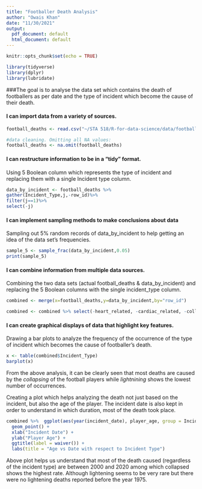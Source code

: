```yaml
---
title: "Footballer Death Analysis"
author: "Owais Khan"
date: "11/30/2021"
output:
  pdf_document: default
  html_document: default
---
```


```r
knitr::opts_chunk$set(echo = TRUE)
```

```r
library(tidyverse)
library(dplyr)
library(lubridate)
```

###The goal is to analyse the data set which contains the death of footballers as per date and the type of incident which become the cause of their death.  


#### I can import data from a variety of sources.

```r
football_deaths <- read.csv("~/STA 518/R-for-data-science/data/football_deaths.csv")
```

```r
#data cleaning. Omitting all NA values:
football_deaths <- na.omit(football_deaths)
```

#### I can restructure information to be in a “tidy” format.

Using 5 Boolean column which represents the type of incident and replacing them with a single Incident type column.

```r
data_by_incident <- football_deaths %>%
gather(Incident_Type,j,-row_id)%>%
filter(j==1)%>%
select(-j) 
```

#### I can implement sampling methods to make conclusions about data

Sampling out 5% random records of data_by_incident to help getting an idea of the data set's frequencies.

```r
sample_5 <- sample_frac(data_by_incident,0.05)
print(sample_5)
```

#### I can combine information from multiple data sources.

Combining the two data sets (actual football_deaths & data_by_incident) and replacing the 5 Boolean columns with the single incident_type column.

```r
combined <- merge(x=football_deaths,y=data_by_incident,by="row_id")

combined <- combined %>% select(-heart_related, -cardiac_related, -collapsed, -lightning, collision)
```

#### I can create graphical displays of data that highlight key features.

Drawing a bar plots to analyze the frequency of the occurrence of the type of incident which becomes the cause of footballer's death.

```r
x <- table(combined$Incident_Type)
barplot(x)
```

From the above analysis, it can be clearly seen that most deaths are caused by the _collapsing_ of the football players while _lightnining_ shows the lowest number of occurrences. 


Creating a plot which helps analyzing the death not just based on the incident, but also the age of the player. The incident date is also kept in order to understand in which duration, most of the death took place.

```r
combined %>%  ggplot(aes(year(incident_date), player_age, group = Incident_Type, color = Incident_Type)) +
  geom_point() + 
  xlab("Incident Date") +
  ylab("Player Age") +
  ggtitle(label = waiver()) +
  labs(title = "Age vs Date with respect to Incident Type")
```

Above plot helps us understand that most of the death caused (regardless of the incident type) are between 2000 and 2020 among which collapsed shows the highest rate. Although lightening seems to be very rare but there were no lightening deaths reported before the year 1975.

